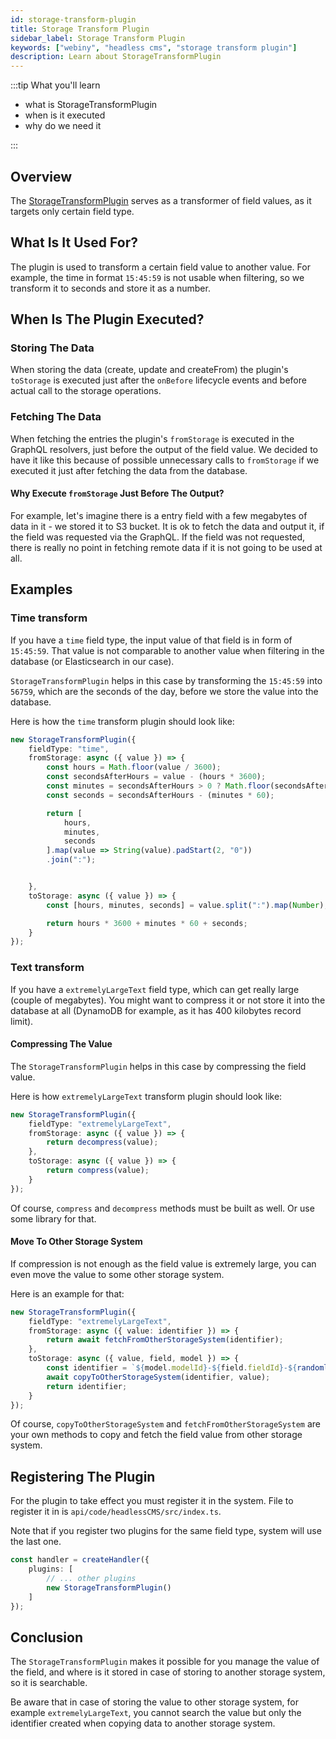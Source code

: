 ```yaml
---
id: storage-transform-plugin
title: Storage Transform Plugin
sidebar_label: Storage Transform Plugin
keywords: ["webiny", "headless cms", "storage transform plugin"]
description: Learn about StorageTransformPlugin
---
```


:::tip What you'll learn

- what is StorageTransformPlugin
- when is it executed
- why do we need it

:::


## Overview

The [StorageTransformPlugin](https://github.com/webiny/webiny-js/blob/next/packages/api-headless-cms/src/content/plugins/storage/StorageTransformPlugin.ts) serves as a transformer of field values, as it targets only certain field type.

## What Is It Used For?

The plugin is used to transform a certain field value to another value.
For example, the time in format `15:45:59` is not usable when filtering, so we transform it to seconds and store it as a number.

## When Is The Plugin Executed?

### Storing The Data
When storing the data (create, update and createFrom) the plugin's `toStorage` is executed just after the `onBefore` lifecycle events and before actual call to the storage operations.

### Fetching The Data
When fetching the entries the plugin's `fromStorage` is executed in the GraphQL resolvers, just before the output of the field value. We decided to have it like this because of possible unnecessary calls to `fromStorage` if we executed it just after fetching the data from the database.

#### Why Execute `fromStorage` Just Before The Output?
For example, let's imagine there is a entry field with a few megabytes of data in it - we stored it to S3 bucket.
It is ok to fetch the data and output it, if the field was requested via the GraphQL.
If the field was not requested, there is really no point in fetching remote data if it is not going to be used at all.


## Examples

### Time transform

If you have a `time` field type, the input value of that field is in form of `15:45:59`. That value is not comparable to another value when filtering in the database (or Elasticsearch in our case).

`StorageTransformPlugin` helps in this case by transforming the `15:45:59` into `56759`, which are the seconds of the day, before we store the value into the database.

Here is how the `time` transform plugin should look like:

```typescript
new StorageTransformPlugin({
    fieldType: "time",
    fromStorage: async ({ value }) => {
        const hours = Math.floor(value / 3600);
        const secondsAfterHours = value - (hours * 3600);
        const minutes = secondsAfterHours > 0 ? Math.floor(secondsAfterHours / 60) : 0;
        const seconds = secondsAfterHours - (minutes * 60);

        return [
            hours,
			minutes,
			seconds
        ].map(value => String(value).padStart(2, "0"))
		.join(":");


    },
    toStorage: async ({ value }) => {
        const [hours, minutes, seconds] = value.split(":").map(Number);

        return hours * 3600 + minutes * 60 + seconds;
    }
});
```

### Text transform

If you have a `extremelyLargeText` field type, which can get really large (couple of megabytes). You might want to compress it or not store it into the database at all (DynamoDB for example, as it has 400 kilobytes record limit).

#### Compressing The Value
The `StorageTransformPlugin` helps in this case by compressing the field value.

Here is how `extremelyLargeText` transform plugin should look like:

```typescript
new StorageTransformPlugin({
    fieldType: "extremelyLargeText",
    fromStorage: async ({ value }) => {
        return decompress(value);
    },
    toStorage: async ({ value }) => {
        return compress(value);
    }
});
```

Of course, `compress` and `decompress` methods must be built as well. Or use some library for that.

#### Move To Other Storage System
If compression is not enough as the field value is extremely large, you can even move the value to some other storage system.

Here is an example for that:

```typescript
new StorageTransformPlugin({
    fieldType: "extremelyLargeText",
    fromStorage: async ({ value: identifier }) => {
        return await fetchFromOtherStorageSystem(identifier);
    },
    toStorage: async ({ value, field, model }) => {
        const identifier = `${model.modelId}-${field.fieldId}-${randomlyGeneratedString()}`
        await copyToOtherStorageSystem(identifier, value);
        return identifier;
    }
});
```

Of course, `copyToOtherStorageSystem` and `fetchFromOtherStorageSystem` are your own methods to copy and fetch the field value from other storage system.

## Registering The Plugin

For the plugin to take effect you must register it in the system. File to register it in is `api/code/headlessCMS/src/index.ts`.

Note that if you register two plugins for the same field type, system will use the last one.

```typescript title="api/code/headlessCMS/src/index.ts"
const handler = createHandler({
	plugins: [
        // ... other plugins
        new StorageTransformPlugin()
	]
});
```

## Conclusion

The `StorageTransformPlugin` makes it possible for you manage the value of the field, and where is it stored in case of storing to another storage system, so it is searchable.

Be aware that in case of storing the value to other storage system, for example `extremelyLargeText`, you cannot search the value but only the identifier created when copying data to another storage system.
